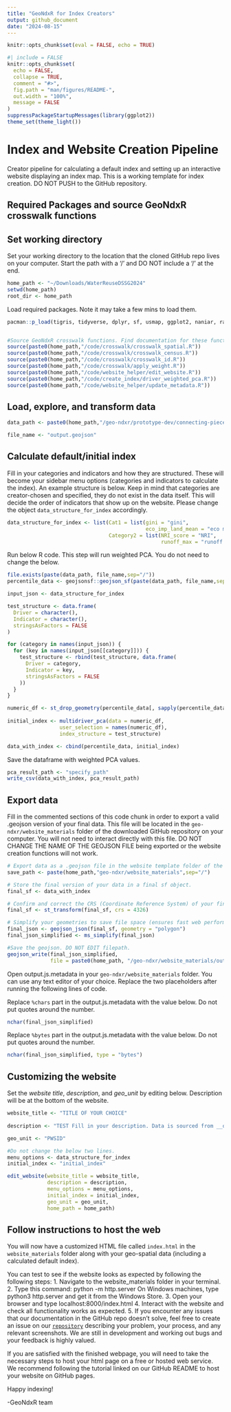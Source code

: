 ```yaml
---
title: "GeoNdxR for Index Creators"
output: github_document
date: "2024-08-15"
---
```


```r
knitr::opts_chunk$set(eval = FALSE, echo = TRUE)
```

```r
#| include = FALSE
knitr::opts_chunk$set(
  echo = FALSE,
  collapse = TRUE,
  comment = "#>",
  fig.path = "man/figures/README-",
  out.width = "100%",
  message = FALSE
)
suppressPackageStartupMessages(library(ggplot2))
theme_set(theme_light())
```

# Index and Website Creation Pipeline 

Creator pipeline for calculating a default index and setting up an interactive website displaying an index map. This is a working template for index creation. DO NOT PUSH to the GitHub repository. 

## Required Packages and source GeoNdxR crosswalk functions 

## Set working directory 
Set your working directory to the location that the cloned GitHub repo lives on your computer.
Start the path with a '/' and DO NOT include a '/' at the end.
```r
home_path <- "~/Downloads/WaterReuseDSSG2024"
setwd(home_path)
root_dir <- home_path
```

Load required packages. Note it may take a few mins to load them.
```r
pacman::p_load(tigris, tidyverse, dplyr, sf, usmap, ggplot2, naniar, raster, terra, stars, nngeo, exactextractr, naniar, geojsonsf, rmapshaper, geojsonio, jsonlite)


#Source GeoNdxR crosswalk functions. Find documentation for these functions linked in the GitHub README. 
source(paste0(home_path,"/code/crosswalk/crosswalk_spatial.R"))
source(paste0(home_path,"/code/crosswalk/crosswalk_census.R"))
source(paste0(home_path,"/code/crosswalk/crosswalk_id.R"))
source(paste0(home_path,"/code/crosswalk/apply_weight.R"))
source(paste0(home_path,"/code/website_helper/edit_website.R"))
source(paste0(home_path,"/code/create_index/driver_weighted_pca.R"))
source(paste0(home_path,"/code/website_helper/update_metadata.R"))
```


## Load, explore, and transform data 
```r
data_path <- paste0(home_path,"/geo-ndxr/prototype-dev/connecting-pieces/")

file_name <- "output.geojson"
```


## Calculate default/initial index
Fill in your categories and indicators and how they are structured. These will become your sidebar menu options (categories and indicators to calculate the index). An example structure is below. Keep in mind that categories are creator-chosen and specified, they do not exist in the data itself. This will decide the order of indicators that show up on the website. Please change the object `data_structure_for_index` accordingly.

```r
data_structure_for_index <- list(Cat1 = list(gini = "gini",
                                             eco_imp_land_mean = "eco mean"),
                                 Category2 = list(NRI_score = "NRI",
                                                  runoff_max = "runoff max"))
```

Run below R code. This step will run weighted PCA. You do not need to change the below. 
```r
file.exists(paste(data_path, file_name,sep="/"))
percentile_data <- geojsonsf::geojson_sf(paste(data_path, file_name,sep="/"))

input_json <- data_structure_for_index

test_structure <- data.frame(
  Driver = character(),
  Indicator = character(),
  stringsAsFactors = FALSE
)

for (category in names(input_json)) {
  for (key in names(input_json[[category]])) {
    test_structure <- rbind(test_structure, data.frame(
      Driver = category,
      Indicator = key,
      stringsAsFactors = FALSE
    ))
  }
}

numeric_df <- st_drop_geometry(percentile_data[, sapply(percentile_data, is.numeric)])
  
initial_index <- multidriver_pca(data = numeric_df,
                 user_selection = names(numeric_df),
                 index_structure = test_structure)

data_with_index <- cbind(percentile_data, initial_index)
```

Save the dataframe with weighted PCA values. 
```r
pca_result_path <- "specify_path"
write_csv(data_with_index, pca_result_path)
```

## Export data
Fill in the commented sections of this code chunk in order to export a valid .geojson version of your final data. This file will be located in the `geo-ndxr/website_materials` folder of the downloaded GitHub repository on your computer. You will not need to interact directly with this file. DO NOT CHANGE THE NAME OF THE GEOJSON FILE being exported or the website creation functions will not work. 

```r
# Export data as a .geojson file in the website template folder of the repo. DO NOT EDIT. 
save_path <- paste(home_path,"geo-ndxr/website_materials",sep="/")

# Store the final version of your data in a final sf object. 
final_sf <- data_with_index

# Confirm and correct the CRS (Coordinate Reference System) of your final dataframe.
final_sf <- st_transform(final_sf, crs = 4326)

# Simplify your geometries to save file space (ensures fast web performance for mapping the index). 
final_json <- geojson_json(final_sf, geometry = "polygon")
final_json_simplified <- ms_simplify(final_json)

#Save the geojson. DO NOT EDIT filepath. 
geojson_write(final_json_simplified, 
              file = paste0(home_path, "/geo-ndxr/website_materials/output.data"))

```

Open output.js.metadata in your `geo-ndxr/website_materials` folder. You can use any text editor of your choice. Replace the two placeholders after running the following lines of code.

Replace `%chars` part in the output.js.metadata with the value below. Do not put quotes around the number.
```r
nchar(final_json_simplified)
```

Replace `%bytes` part in the output.js.metadata with the value below. Do not put quotes around the number.
```r
nchar(final_json_simplified, type = "bytes")
```

## Customizing the website
Set the _website title_, _description_, and _geo_unit_ by editing below.
Description will be at the bottom of the website.
```r
website_title <- "TITLE OF YOUR CHOICE"
  
description <- "TEST Fill in your description. Data is sourced from __organization/website__. Data was published __date__. This data describes ____ conditions across the United States." 

geo_unit <- "PWSID" 

#Do not change the below two lines. 
menu_options <- data_structure_for_index
initial_index <- "initial_index"

edit_website(website_title = website_title, 
             description = description, 
             menu_options = menu_options, 
             initial_index = initial_index, 
             geo_unit = geo_unit, 
             home_path = home_path)
```

## Follow instructions to host the web
You will now have a customized HTML file called `index.html` in the `website_materials` folder along with your geo-spatial data (including a calculated default index). 

You can test to see if the website looks as expected by following the following steps: 
1. Navigate to the website_materials folder in your terminal. 
2. Type this command: python -m http.server
On Windows machines, type python3 http.server and get it from the Windows Store.
3. Open your browser and type localhost:8000/index.html
4. Interact with the website and check all functionality works as expected. 
5. If you encounter any issues that our documentation in the GitHub repo doesn't solve, feel free to create an issue on our [`repository`](https://github.com/uwescience/WaterReuseDSSG2024/issues) describing your problem, your process, and any relevant screenshots. We are still in development and working out bugs and your feedback is highly valued. 

If you are satisfied with the finished webpage, you will need to take the necessary steps to host your html page on a free or hosted web service. We recommend following the tutorial linked on our GitHub README to host your website on GitHub pages. 

Happy indexing! 

-GeoNdxR team
